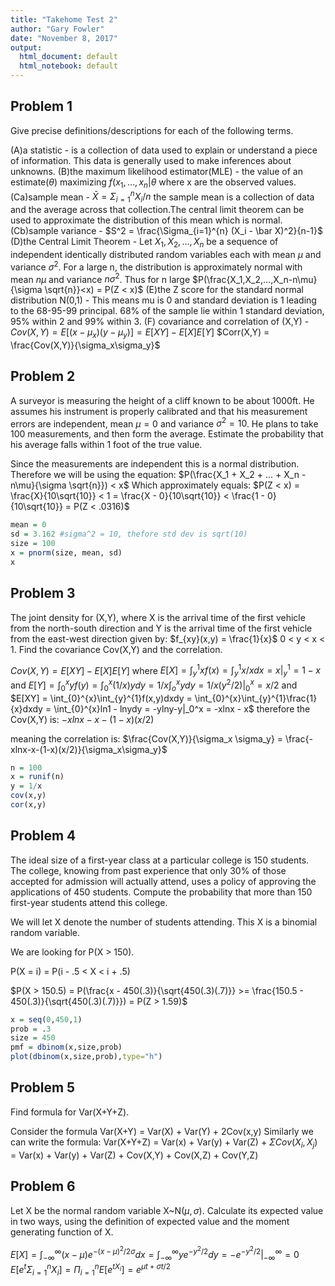 ```yaml
---
title: "Takehome Test 2"
author: "Gary Fowler"
date: "November 8, 2017"
output:
  html_document: default
  html_notebook: default
---
```



## Problem 1

Give precise definitions/descriptions for each of the following terms.

(A)a statistic - is a collection of data used to explain or understand a piece of information. This data is generally used to make inferences about unknowns.
(B)the maximum likelihood estimator(MLE) - the value of an estimate($\theta$) maximizing $f(x_1,...,x_n|\theta$ where x are the observed values.
(Ca)sample mean - $\bar X = \Sigma_{i=1}^{n} X_i/n$ the sample mean is a collection of data and the average across that collection.The central limit theorem can be used to approximate the distribution of this mean which is normal.
(Cb)sample variance - $S^2 = \frac{\Sigma_{i=1}^{n} (X_i - \bar X)^2}{n-1}$
(D)the Central Limit Theorem - 
Let $X_1,X_2,...,X_n$ be a sequence of independent identically distributed random variables each with mean $\mu$ and variance $\sigma^2$. For a large n, the distribution is approximately normal with mean $n\mu$ and variance $n\sigma^2$.
Thus for n large $P(\frac{X_1,X_2,...,X_n-n\mu}{\sigma \sqrt{n}}<x) = P(Z < x)$
(E)the Z score for the standard normal distribution N(0,1) - This means mu is 0 and standard deviation is 1 leading to the 68-95-99 principal. 68% of the sample lie within 1 standard deviation, 95% within 2 and 99% within 3.
(F) covariance and correlation of (X,Y) - 
$Cov(X,Y) = E[(x-\mu_x)(y-\mu_y)] = E[XY] - E[X]E[Y]$
$Corr(X,Y) = \frac{Cov(X,Y)}{\sigma_x\sigma_y}$

## Problem 2

A surveyor is measuring the height of a cliff known to be about 1000ft. He assumes his instrument is properly calibrated and that his measurement errors are independent, mean $\mu = 0$ and variance $\sigma^2 = 10$.
He plans to take 100 measurements, and then form the average. Estimate the probability that his average falls within 1 foot of the true value.

Since the measurements are independent this is a normal distribution.
Therefore we will be using the equation:
$P(\frac{X_1 + X_2 + ... + X_n - n\mu}{\sigma \sqrt{n}}) < x$
Which approximately equals:
$P(Z < x) = \frac{X}{10\sqrt{10}} < 1 = \frac{X - 0}{10\sqrt{10}} < \frac{1 - 0}{10\sqrt{10}} = P(Z < .0316)$

```r
mean = 0
sd = 3.162 #sigma^2 = 10, thefore std dev is sqrt(10)
size = 100
x = pnorm(size, mean, sd)
x


```



## Problem 3

The joint density for (X,Y), where X is the arrival time of the first vehicle from the north-south direction and Y is the arrival time of the first vehicle from the east-west direction given by:
$f_{xy}(x,y) = \frac{1}{x}$ 0 < y < x < 1.
Find the covariance Cov(X,Y) and the correlation.

$Cov(X,Y) = E[XY] - E[X]E[Y]$
where
$E[X] = \int_{y}^{1}xf(x) = \int_{y}^{1}x/xdx = x|_y^1 = 1-x$
and
$E[Y] = \int_{0}^{x}yf(y) = \int_{0}^{x}(1/x)ydy = 1/x\int_{o}^{x}ydy = 1/x(y^2/2)|_0^x = x/2$
and
$E[XY] = \int_{0}^{x}\int_{y}^{1}f(x,y)dxdy = \int_{0}^{x}\int_{y}^{1}\frac{1}{x}dxdy = \int_{0}^{x}ln1 - lnydy = -ylny-y|_0^x = -xlnx - x$
therefore the Cov(X,Y) is:
$-xlnx-x-(1-x)(x/2)$

meaning the correlation is:
$\frac{Cov(X,Y)}{\sigma_x \sigma_y} = \frac{-xlnx-x-(1-x)(x/2)}{\sigma_x\sigma_y}$
```r
n = 100
x = runif(n)
y = 1/x
cov(x,y)
cor(x,y)
```

## Problem 4

The ideal size of a first-year class at a particular college is 150 students. The college, knowing from past experience that only 30% of those accepted for admission will actually attend, uses a policy of approving the applications of 450 students. Compute the probability that more than 150 first-year students attend this college.

We will let X denote the number of students attending. This X is a binomial random variable.

We are looking for P(X > 150).

P(X = i) = P(i - .5 < X < i + .5)

$P(X > 150.5) = P(\frac{x - 450(.3)}{\sqrt{450(.3)(.7)}} >= \frac{150.5 - 450(.3)}{\sqrt{450(.3)(.7)}}) = P(Z > 1.59)$

```r
x = seq(0,450,1)
prob = .3
size = 450
pmf = dbinom(x,size,prob)
plot(dbinom(x,size,prob),type="h")

```

## Problem 5

Find formula for Var(X+Y+Z).

Consider the formula Var(X+Y) = Var(X) + Var(Y) + 2Cov(x,y)
Similarly we can write the formula:
Var(X+Y+Z) = Var(x) + Var(y) + Var(Z) + $\Sigma Cov(X_i,X_j)$ = Var(x) + Var(y) + Var(Z) + Cov(X,Y) + Cov(X,Z) + Cov(Y,Z)

## Problem 6

Let X be the normal random variable X~N($\mu,\sigma$). Calculate its expected value in two ways, using the definition of expected value and the moment generating function of X.

$E[X] = \int_{-\infty}^{\infty}(x-\mu)e^{-(x-\mu)^2/2\sigma}dx = \int_{-\infty}^{\infty}ye^{-y^2/2}dy = -e^{-y^2/2}|_{-\infty}^{\infty} = 0$
$E[e^t\Sigma_{i=1}^nX_i] = \Pi_{i=1}^{n}E[e^{tX_i}] = e^{\mu t+\sigma t/2}$


